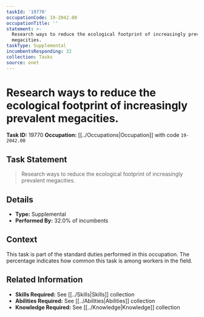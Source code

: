 ```yaml
---
taskId: '19770'
occupationCode: 19-2042.00
occupationTitle: ''
statement: >-
  Research ways to reduce the ecological footprint of increasingly prevalent
  megacities.
taskType: Supplemental
incumbentsResponding: 32
collection: Tasks
source: onet
---
```

# Research ways to reduce the ecological footprint of increasingly prevalent megacities.

**Task ID:** 19770
**Occupation:** [[../Occupations|Occupation]] with code `19-2042.00`

## Task Statement

> Research ways to reduce the ecological footprint of increasingly prevalent megacities.

## Details

- **Type:** Supplemental
- **Performed By:** 32.0% of incumbents

## Context

This task is part of the standard duties performed in this occupation. The percentage indicates how common this task is among workers in the field.

## Related Information

- **Skills Required:** See [[../Skills|Skills]] collection
- **Abilities Required:** See [[../Abilities|Abilities]] collection
- **Knowledge Required:** See [[../Knowledge|Knowledge]] collection
